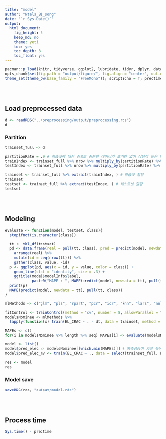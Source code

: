 ```yaml
---
title: "model"
author: "Ntels_BI_song"
date: "`r Sys.Date()`"
output:
  html_document:
    fig_height: 6
    keep_md: no
    theme: yeti
    toc: yes
    toc_depth: 3
    toc_float: yes
---
```


```r
pacman::p_load(knitr, tidyverse, ggplot2, lubridate, tidyr, dplyr, data.table, caret, zoo, RMySQL, magrittr, MLmetrics, scales)
opts_chunk$set(fig.path = "output/figure/", fig.align = "center", out.width = "85%", warning = F, message = F)
theme_set(theme_bw(base_family = "FreeMono")); scriptEcho = T; prectime <- Sys.time()
```

<br><br>

## Load preprocessed data

```r
d <- readRDS("../preprocessing/output/preprocessing.rds")
d
```

### Partition

```r
trainset_full <- d

partitionRate = .9 # 학습셋에 대한 층별로 충분한 데이터가 초기엔 없어 상당히 높은 비율로 trainset Partition Rate 을 잡음
trainIndex <- trainset_full %>% nrow %>% multiply_by(partitionRate) %>% round %>% seq # 데이터 중 과거데이터의 90%를 모델학습에 사용하기 위한 인덱스 설정
testIndex <- trainset_full %>% nrow %>% multiply_by(partitionRate) %>% round %>% add(1) %>% seq(nrow(trainset_full)) # 데이터 중 과거 최근데이터의 10%를 모델 예측성능 테스트에 사용하기 위한 인덱스 설정

trainset <- trainset_full %>% extract(trainIndex, ) # 학습셋 할당
trainset
testset <- trainset_full %>% extract(testIndex, ) # 테스트셋 할당
testset
```

<br><br>

## Modeling

```r
evaluate <- function(model, testset, class){
  stopifnot(is.character(class))
  
  tt <- tbl_df(testset)
  pd <- data.frame(real = pull(tt, class), pred = predict(model, newdata = tt)) %>% 
    arrange(real) %>% 
    mutate(id = seq(nrow(tt))) %>% 
    gather(class, value, -id)
  p <- ggplot(pd, aes(x = id, y = value, color = class)) + 
    geom_line(stat = "identity", size = .3) + 
    ggtitle(model$modelInfo$label, 
            paste0("MAPE : ", MAPE(predict(model, newdata = tt), pull(tt, class)) %>% percent))
  print(p)
  MAPE(predict(model, newdata = tt), pull(tt, class))
}
```

```r
mlMethods <- c("glm", "pls", "rpart", "pcr", "icr", "knn", "lars", "nnls", "ppr", "rqnc", "glmnet")

fitControl <- trainControl(method = "cv", number = 8, allowParallel = T) # 8-fold cross validation 정책 설정, `allowParallel = T` 는 교차검증시 병렬처리를 통해 처리속도를 빠르게 하기 위한 전략
modelsNominee <- mlMethods %>% 
  lapply(function(x) train(EL_CRAC ~ . - dt, data = trainset, method = x, trControl = fitControl))

MAPEs <- c()
for(i in modelsNominee %>% length %>% seq) MAPEs[i] <- evaluate(modelsNominee[[i]], testset, "EL_CRAC") # 모델 알고리즘 별 예측성능 평가

model <- list()
model$pred_elec <- modelsNominee[[which.min(MAPEs)]] # 예측성능이 가장 높은 알고리즘의 모델 저장
model$pred_elec_mv <- train(EL_CRAC ~ ., data = select(trainset_full, EL_CRAC, zone, month, wday, hour, load_group), method = "rpart", trControl = fitControl) # 시계열 변수에 기반한 항온항습기 전력사용량 단순예측 모델 저장

res <- model
res
```

### Model save

```r
saveRDS(res, "output/model.rds")
```

<br><br>

## Process time

```r
Sys.time() - prectime
```